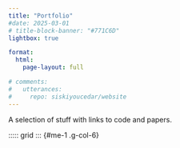 ```yaml
---
title: "Portfolio"
#date: 2025-03-01
# title-block-banner: "#771C6D"
lightbox: true

format: 
  html: 
    page-layout: full

# comments: 
#   utterances:
#     repo: siskiyoucedar/website
---
```


A selection of stuff with links to code and papers.

::::: grid
::: {#me-1 .g-col-6}

<!-- end grid -->
